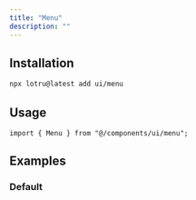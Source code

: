 ```yaml
---
title: "Menu"
description: ""
---
```


<ComponentPreview id="examples/menu-01" />

## Installation

```bash
npx lotru@latest add ui/menu
```

## Usage

```tsx
import { Menu } from "@/components/ui/menu";
```

## Examples

### Default

<ComponentPreview id="examples/menu-01" />
